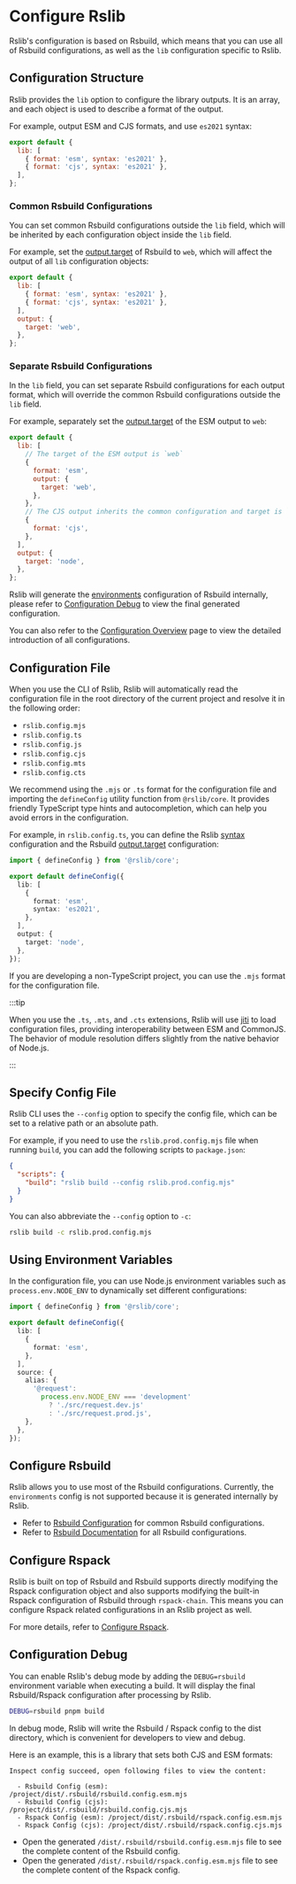 # Configure Rslib

Rslib's configuration is based on Rsbuild, which means that you can use all of Rsbuild configurations, as well as the `lib` configuration specific to Rslib.

## Configuration Structure

Rslib provides the `lib` option to configure the library outputs. It is an array, and each object is used to describe a format of the output.

For example, output ESM and CJS formats, and use `es2021` syntax:

```js title="rslib.config.mjs"
export default {
  lib: [
    { format: 'esm', syntax: 'es2021' },
    { format: 'cjs', syntax: 'es2021' },
  ],
};
```

### Common Rsbuild Configurations

You can set common Rsbuild configurations outside the `lib` field, which will be inherited by each configuration object inside the `lib` field.

For example, set the [output.target](/config/rsbuild/output#outputtarget) of Rsbuild to `web`, which will affect the output of all `lib` configuration objects:

```js title="rslib.config.mjs"
export default {
  lib: [
    { format: 'esm', syntax: 'es2021' },
    { format: 'cjs', syntax: 'es2021' },
  ],
  output: {
    target: 'web',
  },
};
```

### Separate Rsbuild Configurations

In the `lib` field, you can set separate Rsbuild configurations for each output format, which will override the common Rsbuild configurations outside the `lib` field.

For example, separately set the [output.target](/config/rsbuild/output#outputtarget) of the ESM output to `web`:

```js title="rslib.config.mjs"
export default {
  lib: [
    // The target of the ESM output is `web`
    {
      format: 'esm',
      output: {
        target: 'web',
      },
    },
    // The CJS output inherits the common configuration and target is `node`
    {
      format: 'cjs',
    },
  ],
  output: {
    target: 'node',
  },
};
```

Rslib will generate the [environments](/guide/advanced/environments) configuration of Rsbuild internally, please refer to [Configuration Debug](#configuration-debug) to view the final generated configuration.

You can also refer to the [Configuration Overview](/config/) page to view the detailed introduction of all configurations.

## Configuration File

When you use the CLI of Rslib, Rslib will automatically read the configuration file in the root directory of the current project and resolve it in the following order:

- `rslib.config.mjs`
- `rslib.config.ts`
- `rslib.config.js`
- `rslib.config.cjs`
- `rslib.config.mts`
- `rslib.config.cts`

We recommend using the `.mjs` or `.ts` format for the configuration file and importing the `defineConfig` utility function from `@rslib/core`. It provides friendly TypeScript type hints and autocompletion, which can help you avoid errors in the configuration.

For example, in `rslib.config.ts`, you can define the Rslib [syntax](/config/lib/syntax) configuration and the Rsbuild [output.target](https://rsbuild.dev/config/output/target#outputtarget) configuration:

```ts title="rslib.config.ts"
import { defineConfig } from '@rslib/core';

export default defineConfig({
  lib: [
    {
      format: 'esm',
      syntax: 'es2021',
    },
  ],
  output: {
    target: 'node',
  },
});
```

If you are developing a non-TypeScript project, you can use the `.mjs` format for the configuration file.

:::tip

When you use the `.ts`, `.mts`, and `.cts` extensions, Rslib will use [jiti](https://github.com/unjs/jiti) to load configuration files, providing interoperability between ESM and CommonJS. The behavior of module resolution differs slightly from the native behavior of Node.js.

:::

## Specify Config File

Rslib CLI uses the `--config` option to specify the config file, which can be set to a relative path or an absolute path.

For example, if you need to use the `rslib.prod.config.mjs` file when running `build`, you can add the following scripts to `package.json`:

```json title="package.json"
{
  "scripts": {
    "build": "rslib build --config rslib.prod.config.mjs"
  }
}
```

You can also abbreviate the `--config` option to `-c`:

```bash
rslib build -c rslib.prod.config.mjs
```

## Using Environment Variables

In the configuration file, you can use Node.js environment variables such as `process.env.NODE_ENV` to dynamically set different configurations:

```ts title="rslib.config.ts"
import { defineConfig } from '@rslib/core';

export default defineConfig({
  lib: [
    {
      format: 'esm',
    },
  ],
  source: {
    alias: {
      '@request':
        process.env.NODE_ENV === 'development'
          ? './src/request.dev.js'
          : './src/request.prod.js',
    },
  },
});
```

## Configure Rsbuild

Rslib allows you to use most of the Rsbuild configurations. Currently, the `environments` config is not supported because it is generated internally by Rslib.

- Refer to [Rsbuild Configuration](/config/rsbuild/) for common Rsbuild configurations.
- Refer to [Rsbuild Documentation](https://rsbuild.dev/config/index#config-overview) for all Rsbuild configurations.

## Configure Rspack

Rslib is built on top of Rsbuild and Rsbuild supports directly modifying the Rspack configuration object and also supports modifying the built-in Rspack configuration of Rsbuild through `rspack-chain`. This means you can configure Rspack related configurations in an Rslib project as well.

For more details, refer to [Configure Rspack](https://rsbuild.dev/guide/basic/configure-rspack).

## Configuration Debug

You can enable Rslib's debug mode by adding the `DEBUG=rsbuild` environment variable when executing a build. It will display the final Rsbuild/Rspack configuration after processing by Rslib.

```bash
DEBUG=rsbuild pnpm build
```

In debug mode, Rslib will write the Rsbuild / Rspack config to the dist directory, which is convenient for developers to view and debug.

Here is an example, this is a library that sets both CJS and ESM formats:

```
Inspect config succeed, open following files to view the content:

  - Rsbuild Config (esm): /project/dist/.rsbuild/rsbuild.config.esm.mjs
  - Rsbuild Config (cjs): /project/dist/.rsbuild/rsbuild.config.cjs.mjs
  - Rspack Config (esm): /project/dist/.rsbuild/rspack.config.esm.mjs
  - Rspack Config (cjs): /project/dist/.rsbuild/rspack.config.cjs.mjs
```

- Open the generated `/dist/.rsbuild/rsbuild.config.esm.mjs` file to see the complete content of the Rsbuild config.
- Open the generated `/dist/.rsbuild/rspack.config.esm.mjs` file to see the complete content of the Rspack config.
